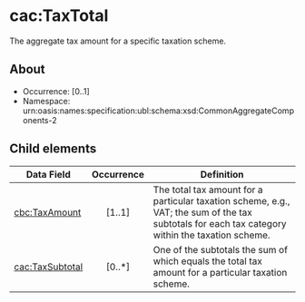 # cac:TaxTotal
The aggregate tax amount for a specific taxation scheme.

## About
* Occurrence: [0..1]
* Namespace: urn:oasis:names:specification:ubl:schema:xsd:CommonAggregateComponents-2

## Child elements

| Data Field                                       | Occurrence | Definition |
|--------------------------------------------------|:----------:|------------|
| [cbc:TaxAmount](./TaxAmount.mdx)                 |   [1..1]   | The total tax amount for a particular taxation scheme, e.g., VAT; the sum of the tax subtotals for each tax category within the taxation scheme. |
| [cac:TaxSubtotal](./TaxSubtotal.mdx)             |   [0..*]   | One of the subtotals the sum of which equals the total tax amount for a particular taxation scheme. |
